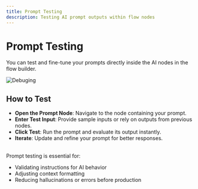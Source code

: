 ```yaml
---
title: Prompt Testing
description: Testing AI prompt outputs within flow nodes
---
```


# Prompt Testing

You can test and fine-tune your prompts directly inside the AI nodes in the flow builder.

![Debuging](./img/prompt-testing.png)

## How to Test
- **Open the Prompt Node**: Navigate to the node containing your prompt.
- **Enter Test Input**: Provide sample inputs or rely on outputs from previous nodes.
- **Click Test**: Run the prompt and evaluate its output instantly.
- **Iterate**: Update and refine your prompt for better responses.

<br/>
Prompt testing is essential for:

- Validating instructions for AI behavior
- Adjusting context formatting
- Reducing hallucinations or errors before production
